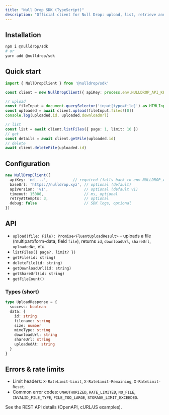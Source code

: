 ```yaml
---
title: "Null Drop SDK (TypeScript)"
description: "Official client for Null Drop: upload, list, retrieve and delete files."
---
```


## Installation

```bash
npm i @nulldrop/sdk
# or
yarn add @nulldrop/sdk
```

## Quick start

```ts
import { NullDropClient } from '@nulldrop/sdk'

const client = new NullDropClient({ apiKey: process.env.NULLDROP_API_KEY! })

// upload
const fileInput = document.querySelector('input[type=file]') as HTMLInputElement
const uploaded = await client.upload(fileInput.files![0])
console.log(uploaded.id, uploaded.downloadUrl)

// list
const list = await client.listFiles({ page: 1, limit: 10 })
// get
const details = await client.getFile(uploaded.id)
// delete
await client.deleteFile(uploaded.id)
```

## Configuration

```ts
new NullDropClient({
  apiKey: 'nd_...',           // required (falls back to env NULLDROP_API_KEY)
  baseUrl: 'https://nulldrop.xyz', // optional (default)
  apiVersion: 'v1',                // optional (default v1)
  timeout: 15000,                  // ms, optional
  retryAttempts: 3,                // optional
  debug: false                     // SDK logs, optional
})
```

## API

- `upload(file: File): Promise<FluentUploadResult>` – uploads a file (multipart/form-data; field `file`), returns `id`, `downloadUrl`, `shareUrl`, `uploadedAt`, etc.
- `listFiles({ page?, limit? })`
- `getFile(id: string)`
- `deleteFile(id: string)`
- `getDownloadUrl(id: string)`
- `getShareUrl(id: string)`
- `getFileCount()`

### Types (short)

```ts
type UploadResponse = {
  success: boolean
  data: {
    id: string
    filename: string
    size: number
    mimeType: string
    downloadUrl: string
    shareUrl: string
    uploadedAt: string
  }
}
```

## Errors & rate limits

- Limit headers: `X-RateLimit-Limit`, `X-RateLimit-Remaining`, `X-RateLimit-Reset`.
- Common error codes: `UNAUTHORIZED`, `RATE_LIMITED`, `NO_FILE`, `INVALID_FILE_TYPE`, `FILE_TOO_LARGE`, `STORAGE_LIMIT_EXCEEDED`.

<Card title="REST API examples" icon="code" href="/api-reference/introduction">
  See the REST API details (OpenAPI, cURL/JS examples).
</Card>